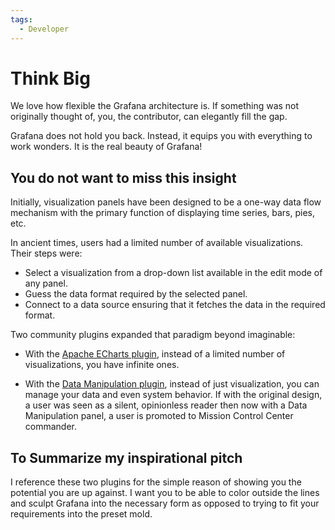 ```yaml
---
tags:
  - Developer
---
```



# Think Big

We love how flexible the Grafana architecture is. If something was not originally thought of, you, the contributor, can elegantly fill the gap.

Grafana does not hold you back. Instead, it equips you with everything to work wonders.
It is the real beauty of Grafana!

## You do not want to miss this insight

Initially, visualization panels have been designed to be a one-way data flow mechanism with the primary function of displaying time series, bars, pies, etc.

In ancient times, users had a limited number of available visualizations. Their steps were:

- Select a visualization from a drop-down list available in the edit mode of any panel.
- Guess the data format required by the selected panel.
- Connect to a data source ensuring that it fetches the data in the required format.

Two community plugins expanded that paradigm beyond imaginable:

- With the [Apache ECharts plugin](/plugins/volkovlabs-echarts-panel/), instead of a limited number of visualizations, you have infinite ones.

- With the [Data Manipulation plugin](/plugins/volkovlabs-form-panel/), instead of just visualization, you can manage your data and even system behavior. If with the original design, a user was seen as a silent, opinionless reader then now with a Data Manipulation panel, a user is promoted to Mission Control Center commander.

## To Summarize my inspirational pitch

I reference these two plugins for the simple reason of showing you the potential you are up against. I want you to be able to color outside the lines and sculpt Grafana into the necessary form as opposed to trying to fit your requirements into the preset mold.

